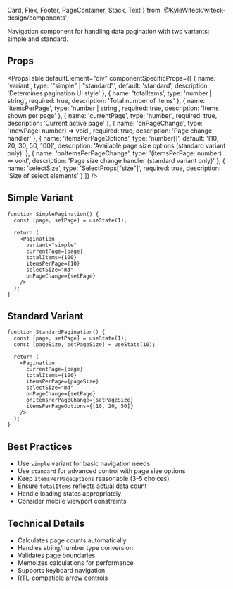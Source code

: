   Card,
  Flex,
  Footer,
  PageContainer,
  Stack,
  Text
} from '@KyleWiteck/witeck-design/components';

Navigation component for handling data pagination with two variants: simple and
standard.

## Props

<PropsTable
  defaultElement="div"
  componentSpecificProps={[
    {
      name: 'variant',
      type: '"simple" | "standard"',
      default: 'standard',
      description: 'Determines pagination UI style'
    },
    {
      name: 'totalItems',
      type: 'number | string',
      required: true,
      description: 'Total number of items'
    },
    {
      name: 'itemsPerPage',
      type: 'number | string',
      required: true,
      description: 'Items shown per page'
    },
    {
      name: 'currentPage',
      type: 'number',
      required: true,
      description: 'Current active page'
    },
    {
      name: 'onPageChange',
      type: '(newPage: number) => void',
      required: true,
      description: 'Page change handler'
    },
    {
      name: 'itemsPerPageOptions',
      type: 'number[]',
      default: '[10, 20, 30, 50, 100]',
      description: 'Available page size options (standard variant only)'
    },
    {
      name: 'onItemsPerPageChange',
      type: '(itemsPerPage: number) => void',
      description: 'Page size change handler (standard variant only)'
    },
    {
      name: 'selectSize',
      type: 'SelectProps["size"]',
      required: true,
      description: 'Size of select elements'
    }
  ]}
/>

## Simple Variant

```tsx live
function SimplePagination() {
  const [page, setPage] = useState(1);

  return (
    <Pagination
      variant="simple"
      currentPage={page}
      totalItems={100}
      itemsPerPage={10}
      selectSize="md"
      onPageChange={setPage}
    />
  );
}
```

## Standard Variant

```tsx live
function StandardPagination() {
  const [page, setPage] = useState(1);
  const [pageSize, setPageSize] = useState(10);

  return (
    <Pagination
      currentPage={page}
      totalItems={100}
      itemsPerPage={pageSize}
      selectSize="md"
      onPageChange={setPage}
      onItemsPerPageChange={setPageSize}
      itemsPerPageOptions={[10, 20, 50]}
    />
  );
}
```

## Best Practices

- Use `simple` variant for basic navigation needs
- Use `standard` for advanced control with page size options
- Keep `itemsPerPageOptions` reasonable (3-5 choices)
- Ensure `totalItems` reflects actual data count
- Handle loading states appropriately
- Consider mobile viewport constraints

## Technical Details

- Calculates page counts automatically
- Handles string/number type conversion
- Validates page boundaries
- Memoizes calculations for performance
- Supports keyboard navigation
- RTL-compatible arrow controls
